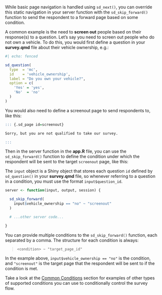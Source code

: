 While basic page navigation is handled using `sd_next()`, you can override this static navigation in your server function with the `sd_skip_forward()` function to send the respondent to a forward page based on some condition.

A common example is the need to **screen out** people based on their response(s) to a question. Let's say you need to screen out people who do not own a vehicle. To do this, you would first define a question in your **survey.qmd** file about their vehicle ownership, e.g.:

```r
#| echo: fenced

sd_question(
  type  = 'mc',
  id    = 'vehicle_ownership',
  label = "Do you own your vehicle?",
  option = c(
    'Yes' = 'yes',
    'No'  = 'no'
  )
)
```

You would also need to define a screenout page to send respondents to, like this:

```r
::: {.sd_page id=screenout}

Sorry, but you are not qualified to take our survey.

:::
```

Then in the server function in the **app.R** file, you can use the `sd_skip_forward()` function to define the condition under which the respondent will be sent to the target `screenout` page, like this:

::: {.callout-note}

The `input` object is a Shiny object that stores each question `id` defined by `sd_question()` in your **survey.qmd** file, so whenever referring to a question in a condition, you must use the format `input$question_id`.

:::

```r
server <- function(input, output, session) {

  sd_skip_forward(
    input$vehicle_ownership == "no" ~ "screenout"
  )

  # ...other server code...

}
```

You can provide multiple conditions to the `sd_skip_forward()` function, each separated by a comma. The structure for each condition is always:

> `<condition> ~ "target_page_id"`

In the example above, `input$vehicle_ownership == "no"` is the condition, and `"screenout"` is the target page that the respondent will be sent to if the condition is met.

Take a look at the [Common Conditions](conditional-logic.html#common-conditions) section for examples of other types of supported conditions you can use to conditionally control the survey flow.
